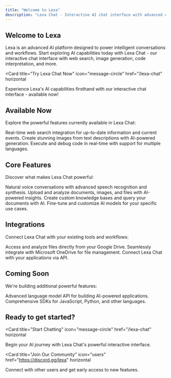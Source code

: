 ```yaml
---
title: "Welcome to Lexa"
description: "Lexa Chat - Interactive AI chat interface with advanced capabilities"
---
```


## Welcome to Lexa

Lexa is an advanced AI platform designed to power intelligent conversations and workflows. Start exploring AI capabilities today with Lexa Chat - our interactive chat interface with web search, image generation, code interpretation, and more.

<Card
  title="Try Lexa Chat Now"
  icon="message-circle"
  href="/lexa-chat"
  horizontal
>
  Experience Lexa's AI capabilities firsthand with our interactive chat interface - available now!
</Card>

## Available Now

Explore the powerful features currently available in Lexa Chat:

<Columns cols={3}>
  <Card
    title="Web Search"
    icon="search"
    href="/web-search"
  >
    Real-time web search integration for up-to-date information and current events.
  </Card>
  <Card
    title="Image Generation"
    icon="image"
    href="/image-generation"
  >
    Create stunning images from text descriptions with AI-powered generation.
  </Card>
  <Card
    title="Code Interpreter"
    icon="code"
    href="/code-interpreter"
  >
    Execute and debug code in real-time with support for multiple languages.
  </Card>
</Columns>

## Core Features

Discover what makes Lexa Chat powerful:

<Columns cols={2}>
  <Card
    title="Voice Mode"
    icon="mic"
    href="/voice-mode"
  >
    Natural voice conversations with advanced speech recognition and synthesis.
  </Card>
  <Card
    title="File Uploads"
    icon="upload"
    href="/file-uploads"
  >
    Upload and analyze documents, images, and files with AI-powered insights.
  </Card>
  <Card
    title="Knowledge Base"
    icon="database"
    href="/knowledge-base"
  >
    Create custom knowledge bases and query your documents with AI.
  </Card>
  <Card
    title="Custom Models"
    icon="settings"
    href="/custom-models"
  >
    Fine-tune and customize AI models for your specific use cases.
  </Card>
</Columns>

## Integrations

Connect Lexa Chat with your existing tools and workflows:

<CardGroup cols={2}>
<Card title="Google Drive" icon="google" href="/google-drive">
  Access and analyze files directly from your Google Drive.
</Card>

<Card title="OneDrive" icon="microsoft" href="/onedrive">
  Seamlessly integrate with Microsoft OneDrive for file management.
</Card>

<Card title="API Integration" icon="terminal" href="/api-integration">
  Connect Lexa Chat with your applications via API.
</Card>
</CardGroup>

## Coming Soon

We're building additional powerful features:

<Columns cols={2}>
  <Card
    title="Lexa LLM API"
    icon="brain"
    href="/lexa-coming-soon"
  >
    Advanced language model API for building AI-powered applications.
  </Card>
  <Card
    title="Developer SDKs"
    icon="code"
    href="/api-coming-soon"
  >
    Comprehensive SDKs for JavaScript, Python, and other languages.
  </Card>
</Columns>

## Ready to get started?

<Card
  title="Start Chatting"
  icon="message-circle"
  href="/lexa-chat"
  horizontal
>
  Begin your AI journey with Lexa Chat's powerful interactive interface.
</Card>

<Card
  title="Join Our Community"
  icon="users"
  href="https://discord.gg/lexa"
  horizontal
>
  Connect with other users and get early access to new features.
</Card>
